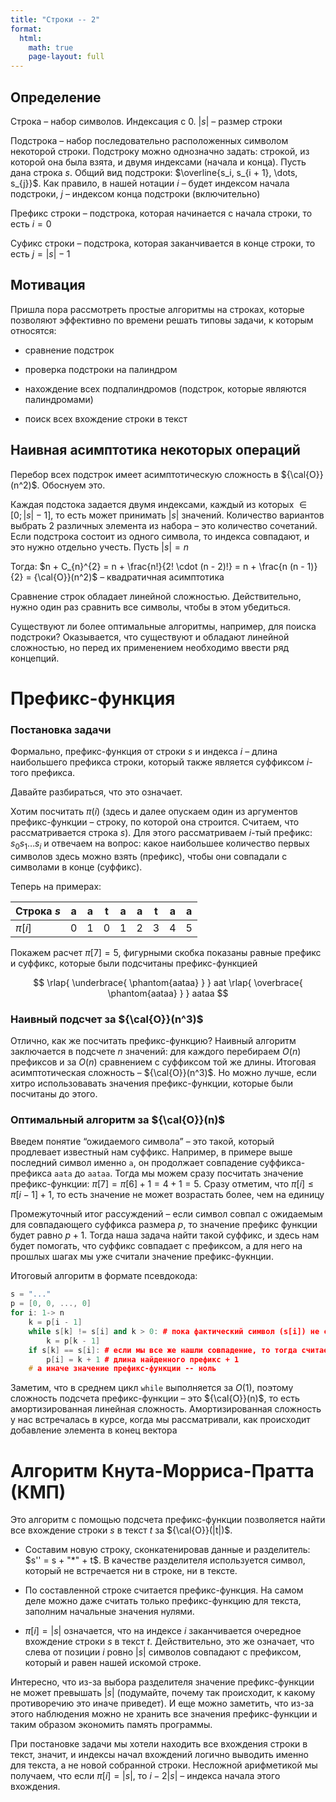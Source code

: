```yaml
---
title: "Строки -- 2"
format:
  html:
    math: true
    page-layout: full
---
```


## Определение

Строка -- набор символов. Индексация с 0. $|s|$ -- размер строки

Подстрока -- набор последовательно расположенных символом некоторой строки. Подстроку можно однозначно задать: строкой, из которой она была взята, и двумя индексами (начала и конца). Пусть дана строка $s$. Общий вид подстроки: $\overline{s_i, s_{i + 1}, \dots, s_{j}}$. Как правило, в нашей нотации $i$ -- будет индексом начала подстроки, $j$ -- индексом конца подстроки (включительно)

Префикс строки -- подстрока, которая начинается с начала строки, то есть $i = 0$

Суфикс строки -- подстрока, которая заканчивается в конце строки, то есть $j = |s| - 1$

## Мотивация

Пришла пора рассмотреть простые алгоритмы на строках, которые позволяют эффективно по времени решать типовы задачи, к которым относятся:

- сравнение подстрок

- проверка подстроки на палиндром

- нахождение всех подпалиндромов (подстрок, которые являются палиндромами)

- поиск всех вхождение строки в текст

## Наивная асимптотика некоторых операций

Перебор всех подстрок имеет асимптотическую сложность в ${\cal{O}}(n^2)$. Обоснуем это.

Каждая подстока задается двумя индексами, каждый из которых $\in [0; |s| - 1]$, то есть может принимать $|s|$ значений. Количество вариантов выбрать 2 различных элемента из набора -- это количество сочетаний. Если подстрока состоит из одного символа, то индекса совпадают, и это нужно отдельно учесть. Пусть $|s| = n$

Тогда: $n + C_{n}^{2} = n + \frac{n!}{2! \cdot (n - 2)!} = n + \frac{n (n - 1)}{2} = {\cal{O}}(n^2)$ -- квадратичная асимптотика

Сравнение строк обладает линейной сложностью. Действительно, нужно один раз сравнить все символы, чтобы в этом убедиться.

Существуют ли более оптимальные алгоритмы, например, для поиска подстроки? Оказывается, что существуют и обладают линейной сложностью, но перед их применением необходимо ввести ряд концепций.



# Префикс-функция

### Постановка задачи

Формально, префикс-функция от строки $s$ и индекса $i$ -- длина наибольшего префикса строки, который также является суффиксом $i$-того префикса.

Давайте разбираться, что это означает.

Хотим посчитать $\pi(i)$ (здесь и далее опускаем один из аргументов префикс-функции -- строку, по которой она строится. Считаем, что рассматривается строка $s$). Для этого рассматриваем $i$-тый префикс: $s_0 s_1 \dots s_i$ и отвечаем на вопрос: какое наибольшее количество первых символов здесь можно взять (префикс), чтобы они совпадали с символами в конце (суффикс).

Теперь на примерах:





|Строка $s$|a|a|t|a|a|t|a|a|
|-|-|-|-|-|-|-|-|-|
|$\pi[i]$|0|1|0|1|2|3|4|5|



Покажем расчет $\pi[7] = 5$, фигурными скобка показаны равные префикс и суффикс, которые были подсчитаны префикс-функцией

$$
    \rlap{
        \underbrace{
            \phantom{aataa}
        }
    }
    aat
    \rlap{
        \overbrace{
            \phantom{aataa}
        }
    }
aataa
$$

### Наивный подсчет за ${\cal{O}}(n^3)$

Отлично, как же посчитать префикс-функцию? Наивный алгоритм заключается в подсчете $n$ значений: для каждого перебираем $O(n)$ префиксов и за $O(n)$ сравнением с суффиксом той же длины. Итоговая асимптотическая сложность -- ${\cal{O}}(n^3)$. Но можно лучше, если хитро использовавать значения префикс-функции, которые были посчитаны до этого.

### Оптимальный алгоритм  за ${\cal{O}}(n)$

Введем понятие "ожидаемого символа" -- это такой, который продлевает известный нам суффикс. Например, в примере выше последний символ именно `a`, он продолжает совпадение суффикса-префикса `aata` до `aataa`. Тогда мы можем сразу посчитать значение префикс-функции: $\pi[7] = \pi[6] + 1 = 4 + 1 = 5$. Сразу отметим, что $\pi[i] \le \pi[i - 1] + 1$, то есть значение не может возрастать более, чем на единицу

Промежуточный итог рассуждений -- если символ совпал с ожидаемым для совпадающего суффикса размера $p$, то значение префикс функции будет равно $p + 1$. Тогда наша задача найти такой суффикс, и здесь нам будет помогать, что суффикс совпадает с префиксом, а для него на прошлых шагах мы уже считали значение префикс-фукнции.

Итоговый алгоритм в формате псевдокода:

```C++
s = "..."
p = [0, 0, ..., 0]
for i: 1-> n
    k = p[i - 1]
    while s[k] != s[i] and k > 0: # пока фактический символ (s[i]) не совпал с ожидаемым для текущего префикса (s[k])
        k = p[k - 1]
    if s[k] == s[i]: # если мы все же нашли совпадение, то тогда считаем 
        p[i] = k + 1 # длина найденного префикс + 1
    # а иначе значение префикс-функции -- ноль
```

Заметим, что в среднем цикл `while` выполняется за $O(1)$, поэтому сложность подсчета префикс-функции -- это ${\cal{O}}(n)$, то есть амортизированная линейная сложность. Амортизированная сложность у нас встречалась в курсе, когда мы рассматривали, как происходит добавление элемента в конец вектора



# Алгоритм Кнута-Морриса-Пратта (КМП)

Это алгоритм с помощью подсчета префикс-функции позволяется найти все вхождение строки $s$ в текст $t$ за ${\cal{O}}(|t|)$.

- Составим новую строку, сконкатенировав данные и разделитель: $s'' = s + "*" + t$. В качестве разделителя используется символ, который не встречается ни в строке, ни в тексте.

- По составленной строке считается префикс-функция. На самом деле можно даже считать только префикс-функцию для текста, заполним начальные значения нулями.

- $\pi[i] = |s|$ означается, что на индексе $i$ заканчивается очередное вхождение строки $s$ в текст $t$. Действительно, это же означает, что слева от позиции $i$ ровно $|s|$ символов совпадают с префиксом, который и равен нашей искомой строке.

Интересно, что из-за выбора разделителя значение префикс-функции не может превышать $|s|$ (подумайте, почему так происходит, к какому противоречию это иначе приведет). И еще можно заметить, что из-за этого наблюдения можно не хранить все значения префикс-функции и таким образом экономить память программы.

При постановке задачи мы хотели находить все вхождения строки в текст, значит, и индексы начал вхождений логично выводить именно для текста, а не новой собранной строки. Несложной арифметикой мы получаем, что если $\pi[i] = |s|$, то $i - 2|s|$ -- индекса начала этого вхождения.

